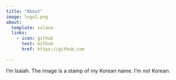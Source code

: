 ```yaml
---
title: "About"
image: logo2.png
about:
  template: solana
  links:
    - icon: github
      text: Github
      href: https://github.com

---
```


I'm Isaiah. The image is a stamp of my Korean name. I'm not Korean.
